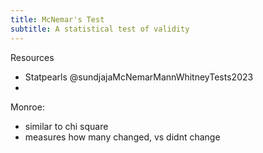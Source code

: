 ```yaml
---
title: McNemar's Test
subtitle: A statistical test of validity
---
```


Resources

- Statpearls @sundjajaMcNemarMannWhitneyTests2023
- 


Monroe:

- similar to chi square
- measures how many changed, vs didnt change